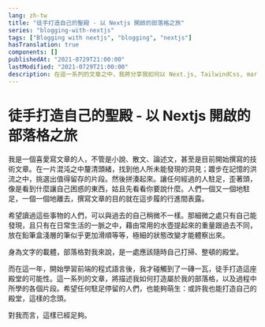 ```yaml
---
lang: zh-tw
title: "徒手打造自己的聖殿 - 以 Nextjs 開啟的部落格之旅"
series: "blogging-with-nextjs"
tags: ["Blogging with nextjs", "blogging", "nextjs"]
hasTranslation: true
components: []
publishedAt: "2021-0729T21:00:00"
lastModified: "2021-0729T21:00:00"
description: 在這一系列的文章之中，我將分享我如何以 Next.js, TailwindCss, markdown 建構出屬於我自己的部落格，希望任何駐足停留的人們能夠萌生：或許我也能打造自己的殿堂，這樣的念頭。
---
```


# 徒手打造自己的聖殿 - 以 Nextjs 開啟的部落格之旅

我是一個喜愛寫文章的人，不管是小說、散文、論述文，甚至是目前開始撰寫的技術文章。在一片混沌之中釐清頭緒，找到他人所未能發現的洞見；踱步在記憶的洪流之中，挑選出值得留存的片段。然後拼湊起來。讓任何經過的人駐足，歪著頭，像是看到什麼讓自己困惑的東西，姑且先看看你要說什麼。人們一個又一個地駐足，一個一個地離去，撰寫文章的目的就在這步履的行進間表露。

希望讀過這些事物的人們，可以與過去的自己稍微不一樣。那細微之處只有自己能發現，且只有在日常生活的一脈之中，藉由常用的水壺提起來的重量跟過去不同，放在鉛筆盒淺層的筆似乎更加滑順等等，極細的狀態改變才能體察出來。

身為文字的載體，部落格對我來說，是一處應該隨時自己打掃、整頓的殿堂。

而在這一年，開始學習前端的程式語言後，我才碰觸到了一磚一瓦，徒手打造這座殿堂的可能性。這一系列的文章，將描述我如何打造屬於我的部落格，以及過程中所學的各個片段。希望任何駐足停留的人們，也能夠萌生：或許我也能打造自己的殿堂，這樣的念頭。

對我而言，這樣已經足夠。